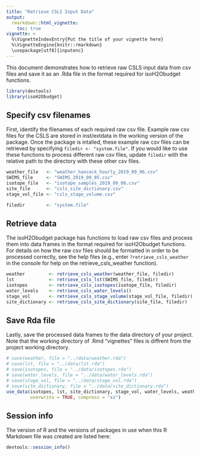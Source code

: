 ```yaml
---
title: "Retrieve CSLS Input Data"
output: 
  rmarkdown::html_vignette:
    toc: true
vignette: >
  %\VignetteIndexEntry{Put the title of your vignette here}
  %\VignetteEngine{knitr::rmarkdown}
  \usepackage[utf8]{inputenc}
---
```


This document demonstrates how to retrieve raw CSLS input data from csv files
and save it as an .Rda file in the format required for isoH2Obudget functions.

```r
library(devtools)
library(isoH2Obudget)
```

## Specify csv filenames
First, identify the filenames of each required raw csv file. Example raw csv
files for the CSLS are stored in inst/extdata in the working version of the
package. Once the package is intalled, these example raw csv files can be
retrieved by specifying `filedir <- "system.file"`. If you would like to use
these functions to process different raw csv files, update `filedir` with the
relative path to the directory with these other csv files.

```r
weather_file   <- "weather_hancock_hourly_2019_09_06.csv"
SWIMS_file     <- "SWIMS_2019_09_05.csv"
isotope_file   <- "isotope_samples_2019_09_06.csv"
site_file      <- "csls_site_dictionary.csv"
stage_vol_file <- "csls_stage_volume.csv"

filedir        <- "system.file"
```

## Retrieve data
The isoH2Obudget package has functions to load raw csv files and process them
into data frames in the format required for isoH2Obudget functions. For details
on how the raw csv files should be formatted in order to be processed correctly,
see the help files (e.g., enter `?retrieve_csls_weather` in the console for help
on the retrieve_csls_weather function).

```r
weather         <- retrieve_csls_weather(weather_file, filedir)
lst             <- retrieve_csls_lst(SWIMS_file, filedir)
isotopes        <- retrieve_csls_isotopes(isotope_file, filedir)
water_levels    <- retrieve_csls_water_levels()
stage_vol       <- retrieve_csls_stage_volume(stage_vol_file, filedir)
site_dictionary <- retrieve_csls_site_dictionary(site_file, filedir)
```

## Save Rda file
Lastly, save the processed data frames to the data directory of your project.
Note that the working directory of .Rmd "vignettes" files is diffrent from the
project working directory.

```r
# save(weather, file = "../data/weather.rda")
# save(lst, file = "../data/lst.rda")
# save(isotopes, file = "../data/isotopes.rda")
# save(water_levels, file = "../data/water_levels.rda")
# save(stage_vol, file = "../data/stage_vol.rda")
# save(site_dictionary, file = "../data/site_dictionary.rda")
use_data(isotopes, lst, site_dictionary, stage_vol, water_levels, weather,
         overwrite = TRUE, compress = "xz")
```

## Session info
The version of R and the versions of packages in use when this R Markdown file
was created are listed here:

```r
devtools::session_info()
```
